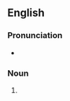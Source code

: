 ==English==

===Pronunciation===
* {{rhymes|ɛlfθs|lang=en}}

===Noun===
{{head|en|noun form}}

# {{plural of|twelfth|lang=en}}